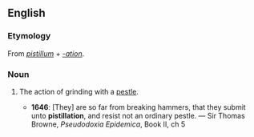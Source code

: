 ==English==
===Etymology===
From {{L.}} ''[[pistillum]]'' + ''[[-ation]]''.

===Noun===
{{en-noun|-}}

# {{obsolete}} The action of grinding with a [[pestle]].
#*'''1646''': [They] are so far from breaking hammers, that they submit unto '''pistillation''', and resist not an ordinary pestle. — Sir Thomas Browne, ''Pseudodoxia Epidemica'', Book II, ch 5